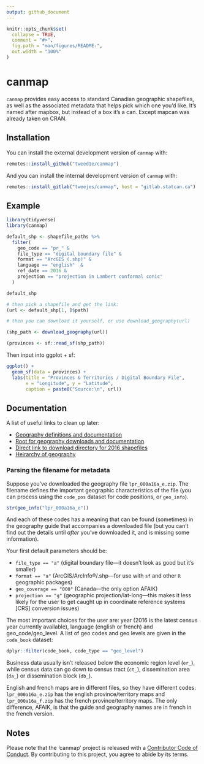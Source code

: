 ```yaml
---
output: github_document
---
```


<!-- README.md is generated from README.Rmd. Please edit that file -->

```r
knitr::opts_chunk$set(
  collapse = TRUE,
  comment = "#>",
  fig.path = "man/figures/README-",
  out.width = "100%"
)
```
# canmap

<!-- badges: start -->
<!-- badges: end -->

```canmap``` provides easy access to standard Canadian geographic shapefiles, as well as the associated metadata that helps pick which one you'd like. It's named after mapbox, but instead of a box it's a can. Except mapcan was already taken on CRAN.

## Installation

You can install the external development version of ```canmap``` with:

``` r
remotes::install_github("tweed1e/canmap")
```

And you can install the internal development version of ```canmap``` with:

``` r
remotes::install_gitlab("tweejes/canmap", host = "gitlab.statcan.ca")
```

## Example


```r

library(tidyverse)
library(canmap)

default_shp <- shapefile_paths %>%
  filter(
    geo_code == "pr_" &
    file_type == "digital boundary file" &
    format == "ArcGIS (.shp)" &
    language == "english"  &
    ref_date == 2016 &
    projection == "projection in Lambert conformal conic"
  )

default_shp

# then pick a shapefile and get the link:
(url <- default_shp[1, ]$path)

# then you can download it yourself, or use download_geography(url)

(shp_path <- download_geography(url))

(provinces <- sf::read_sf(shp_path))
```

Then input into ggplot + sf:

``` r
ggplot() +
  geom_sf(data = provinces) +
  labs(title = "Provinces & Territories / Digital Boundary File", 
       x = "Longitude", y = "Latitude",
       caption = paste0("Source:\n", url))

```


## Documentation 


A list of useful links to clean up later:

* [Geography definitions and documentation](https://www.statcan.gc.ca/eng/subjects/standard/sgc/geography)
* [Root for geography downloads and documentation](https://www12.statcan.gc.ca/census-recensement/2016/geo/index-eng.cfm) 
* [Direct link to download directory for 2016 shapefiles](https://www12.statcan.gc.ca/census-recensement/2011/geo/bound-limit/bound-limit-2016-eng.cfm)
* [Heirarchy of geography](https://www150.statcan.gc.ca/n1/pub/92-195-x/2011001/other-autre/hierarch/h-eng.htm)


### Parsing the filename for metadata

Suppose you've downloaded the geography file ```lpr_000a16a_e.zip```. The filename defines the important geographic characteristics of the file (you can process using the ```code_pos``` dataset for code positions, or ```geo_info```).

```r
str(geo_info("lpr_000a16a_e"))
```

And each of these codes has a meaning that can be found (sometimes) in the geography guide that accompanies a downloaded file (but you can't find out the details until *after* you've downloaded it, and is missing some information).

Your first default parameters should be: 

- ```file_type == "a"``` (digital boundary file---it doesn't look as good but it's smaller) 
- ```format == "a"``` (ArcGIS/ArcInfo®/.shp---for use with ```sf``` and other ```R``` geographic packages)
- ```geo_coverage == "000"``` (Canada---the only option AFAIK)
- ```projection == "g"``` (geographic projection/lat-long---this makes it less likely for the user to get caught up in coordinate reference systems [CRS] conversion issues)

The most important choices for the user are: year (2016 is the latest census year currently available), language (english or french) and geo_code/geo_level. A list of geo codes and geo levels are given in the ```code_book``` dataset:

``` r
dplyr::filter(code_book, code_type == "geo_level")
```

Business data usually isn't released below the economic region level (```er_```), while census data can go down to census tract (```ct_```), dissemination area (```da_```) or dissemination block (```db_```). 

English and french maps are in different files, so they have different codes: ```lpr_000a16a_e.zip``` has the english province/territory maps and ```lpr_000a16a_f.zip``` has the french province/territory maps. The only difference, AFAIK, is that the guide and geography names are in french in the french version.


## Notes

Please note that the 'canmap' project is released with a
[Contributor Code of Conduct](.github/CODE_OF_CONDUCT.md).
By contributing to this project, you agree to abide by its terms.
